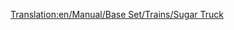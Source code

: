 [[Translation:en/Manual/Base Set/Trains/Sugar Truck]]
{{nl/Wagons|Naam=Suikerwagon
|Afbeelding=[[File:en/Sugartruck.png]]
|NormaalKosten=£1,031 ($2,062)
|NormaalGewicht=19 / 49 t
|NormaalCapaciteit=30 ton suiker
|MonoKosten="
|MonoGewicht=19 / 54 t
|MonoCapaciteit=35 ton suiker
|MagKosten="
|MagGewicht=19 / 56 t
|MagCapaciteit=37 ton suiker
|Omschrijving=Verplaatst suiker van de suikermijn naar de snoepfabriek.
}}